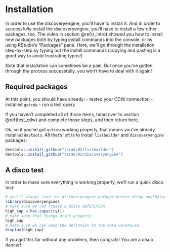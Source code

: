 # Installation {#installation}

In order to use the discoveryengine, you'll have to install it. And in order to successfully install the discoveryengine, you'll have to install a few other packages, too. The video in section \@ref(r_intro) showed you how to install new packages both by typing install commands into the console, or by using RStudio's "Packages" pane. Here, we'll go through the installation step-by-step by typing out the install commands (copying and pasting is a good way to avoid frustrating typos!).

Note that installation can sometimes be a pain. But once you've gotten through the process successfully, you won't have to deal with it again! 

## Required packages

At this point, you should have already: 
- tested your CDW connection
- installed `getcdw`
- run a test query

If you haven't completed all of those items, head over to section \@ref(test_cdw) and complete those steps, and then return here.

Ok, so if you've got `getcdw` working properly, that means you've already installed `devtools`. All that's left is to install `listbuilder` and `discoveryengine` packages:

```r
devtools::install_github("tarakc02/listbuilder")
devtools::install_github("tarakc02/discoveryengine")
```

## A disco test

In order to make sure everything is working properly, we'll run a quick disco test:

```r
# you'll always load the discoveryengine package before doing anythying else
library(discoveryengine)
# make sure we can create a disco definition
high_cap = has_capacity(1)
# make sure that things print properly
high_cap
# make sure we can send the defintion to the data warehouse
display(high_cap)
```

If you got this far without any problems, then congrats! You are a disco dancer!
